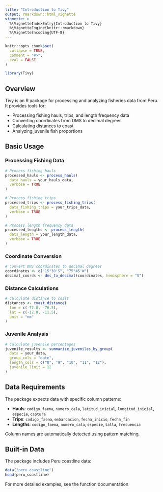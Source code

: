 ```yaml
---
title: "Introduction to Tivy"
output: rmarkdown::html_vignette
vignette: >
  %\VignetteIndexEntry{Introduction to Tivy}
  %\VignetteEngine{knitr::rmarkdown}
  %\VignetteEncoding{UTF-8}
---
```


```r
knitr::opts_chunk$set(
  collapse = TRUE,
  comment = "#>",
  eval = FALSE
)
```

```r
library(Tivy)
```

## Overview

Tivy is an R package for processing and analyzing fisheries data from Peru. It provides tools for:

- Processing fishing hauls, trips, and length frequency data
- Converting coordinates from DMS to decimal degrees
- Calculating distances to coast
- Analyzing juvenile fish proportions

## Basic Usage

### Processing Fishing Data

```r
# Process fishing hauls
processed_hauls <- process_hauls(
  data_hauls = your_hauls_data,
  verbose = TRUE
)

# Process fishing trips
processed_trips <- process_fishing_trips(
  data_fishing_trips = your_trips_data,
  verbose = TRUE
)

# Process length frequency data
processed_lengths <- process_length(
  data_length = your_length_data,
  verbose = TRUE
)
```

### Coordinate Conversion

```r
# Convert DMS coordinates to decimal degrees
coordinates <- c("15°30'S", "75°45'W")
decimal_coords <- dms_to_decimal(coordinates, hemisphere = "S")
```

### Distance Calculations

```r
# Calculate distance to coast
distances <- coast_distance(
  lon = c(-77.0, -76.5),
  lat = c(-12.0, -11.5),
  unit = "nm"
)
```

### Juvenile Analysis

```r
# Calculate juvenile percentages
juvenile_results <- summarize_juveniles_by_group(
  data = your_data,
  group_cols = "date",
  length_cols = c("8", "9", "10", "11", "12"),
  juvenile_limit = 12
)
```

## Data Requirements

The package expects data with specific column patterns:

- **Hauls**: `codigo_faena`, `numero_cala`, `latitud_inicial`, `longitud_inicial`, `especie`, `captura`
- **Trips**: `codigo_faena`, `embarcacion`, `fecha_inicio`, `fecha_fin`
- **Lengths**: `codigo_faena`, `numero_cala`, `especie`, `talla`, `frecuencia`

Column names are automatically detected using pattern matching.

## Built-in Data

The package includes Peru coastline data:

```r
data("peru_coastline")
head(peru_coastline)
```

For more detailed examples, see the function documentation.